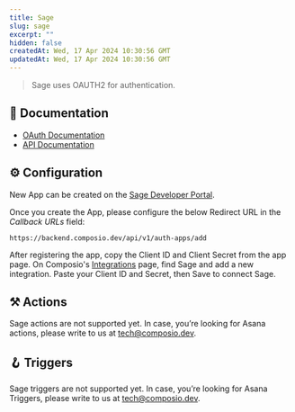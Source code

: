 ```yaml
---
title: Sage
slug: sage
excerpt: ""
hidden: false
createdAt: Wed, 17 Apr 2024 10:30:56 GMT
updatedAt: Wed, 17 Apr 2024 10:30:56 GMT
--- 
```

> Sage uses OAUTH2 for authentication.
## 📔 Documentation

- [OAuth Documentation](https://developer.sage.com/accounting/guides/authenticating/authentication/)
- [API Documentation](https://developer.sage.com/api/accounting/api/)

## ⚙️ Configuration

<Tip>New App can be created on the [Sage Developer Portal](https://developerselfservice.sageone.com/user).</Tip>

Once you create the App, please configure the below Redirect URL in the _Callback URLs_ field:


```
https://backend.composio.dev/api/v1/auth-apps/add
```

After registering the app, copy the Client ID and Client Secret from the app page. On Composio's [Integrations](https://app.composio.dev/apps) page, find Sage and add a new integration. Paste your Client ID and Secret, then Save to connect Sage.


## ⚒️ Actions

Sage actions are not supported yet. In case, you’re looking for Asana actions, please write to us at tech@composio.dev.

## 🪝 Triggers

Sage triggers are not supported yet. In case, you’re looking for Asana Triggers, please write to us at tech@composio.dev.
